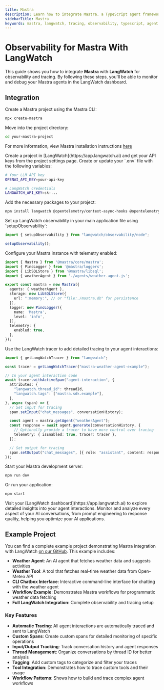 ```yaml
---
title: Mastra
description: Learn how to integrate Mastra, a TypeScript agent framework, with LangWatch for observability and tracing.
sidebarTitle: Mastra
keywords: mastra, langwatch, tracing, observability, typescript, agent framework, ai agents
---
```


# Observability for Mastra With LangWatch

This guide shows you how to integrate **Mastra** with **LangWatch** for observability and tracing. By following these steps, you'll be able to monitor and debug your Mastra agents in the LangWatch dashboard.

## Integration

<Steps>
<Step title="Create a Mastra project">
Create a Mastra project using the Mastra CLI:

```bash
npx create-mastra
```

Move into the project directory:

```bash
cd your-mastra-project
```

For more information, view Mastra installation instructions [here](https://mastra.ai/docs/getting-started/installation)
</Step>

<Step title="Set up LangWatch project">
Create a project in [LangWatch](https://app.langwatch.ai) and get your API keys from the project settings page.
</Step>

<Step title="Add environment variables">
Create or update your `.env` file with the following variables:

```bash
# Your LLM API key
OPENAI_API_KEY=your-api-key

# LangWatch credentials
LANGWATCH_API_KEY=sk-...
```
</Step>

<Step title="Install required packages">
Add the necessary packages to your project:

```bash
npm install langwatch @opentelemetry/context-async-hooks @opentelemetry/sdk-node
```
</Step>

<Step title="Set up LangWatch observability">
Set up LangWatch observability in your main application file using `setupObservability`:

```typescript
import { setupObservability } from "langwatch/observability/node";

setupObservability();
```
</Step>

<Step title="Configure your Mastra instance">
Configure your Mastra instance with telemetry enabled:

```typescript
import { Mastra } from '@mastra/core/mastra';
import { PinoLogger } from '@mastra/loggers';
import { LibSQLStore } from '@mastra/libsql';
import { weatherAgent } from './agents/weather-agent.js';

export const mastra = new Mastra({
  agents: { weatherAgent },
  storage: new LibSQLStore({
    url: ":memory:", // or "file:./mastra.db" for persistence
  }),
  logger: new PinoLogger({
    name: 'Mastra',
    level: 'info',
  }),
  telemetry: {
    enabled: true,
  },
});
```
</Step>

<Step title="Add tracing to your agent calls">
Use the LangWatch tracer to add detailed tracing to your agent interactions:

```typescript
import { getLangWatchTracer } from "langwatch";

const tracer = getLangWatchTracer("mastra-weather-agent-example");

// In your agent interaction code
await tracer.withActiveSpan("agent-interaction", {
  attributes: {
    "langwatch.thread_id": threadId,
    "langwatch.tags": ["mastra.sdk.example"],
  },
}, async (span) => {
  // Set input for tracing
  span.setInput("chat_messages", conversationHistory);

  const agent = mastra.getAgent("weatherAgent");
  const response = await agent.generate(conversationHistory, {
    // Optionally provide a tracer to have more control over tracing
    telemetry: { isEnabled: true, tracer: tracer },
  });

  // Set output for tracing
  span.setOutput("chat_messages", [{ role: "assistant", content: response.text }]);
});
```
</Step>

<Step title="Run your Mastra application">
Start your Mastra development server:

```bash
npm run dev
```

Or run your application:

```bash
npm start
```

<Check>
Visit your [LangWatch dashboard](https://app.langwatch.ai) to explore detailed insights into your agent interactions. Monitor and analyze every aspect of your AI conversations, from prompt engineering to response quality, helping you optimize your AI applications.
</Check>
</Step>
</Steps>

## Example Project

You can find a complete example project demonstrating Mastra integration with LangWatch [on our GitHub](https://github.com/langwatch/langwatch/tree/main/typescript-sdk/examples/mastra). This example includes:

- **Weather Agent**: An AI agent that fetches weather data and suggests activities
- **Weather Tool**: A tool that fetches real-time weather data from Open-Meteo API
- **CLI Chatbox Interface**: Interactive command-line interface for chatting with the weather agent
- **Workflow Example**: Demonstrates Mastra workflows for programmatic weather data fetching
- **Full LangWatch Integration**: Complete observability and tracing setup

### Key Features

- **Automatic Tracing**: All agent interactions are automatically traced and sent to LangWatch
- **Custom Spans**: Create custom spans for detailed monitoring of specific operations
- **Input/Output Tracking**: Track conversation history and agent responses
- **Thread Management**: Organize conversations by thread ID for better analysis
- **Tagging**: Add custom tags to categorize and filter your traces
- **Tool Integration**: Demonstrates how to trace custom tools and their usage
- **Workflow Patterns**: Shows how to build and trace complex agent workflows
